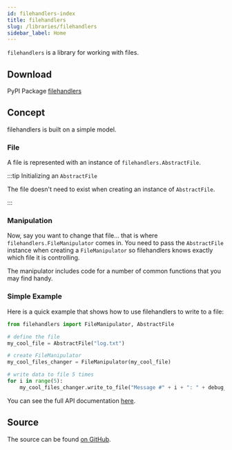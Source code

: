 ```yaml
---
id: filehandlers-index
title: filehandlers
slug: /libraries/filehandlers
sidebar_label: Home
---
```


`filehandlers` is a library for working with files.

## Download

<span class="badge badge--success">PyPI Package</span> <a href="https://pypi.org/project/filehandlers" target="_blank" rel="noopener noreferrer">filehandlers</a>

## Concept

filehandlers is built on a simple model.

### File

A file is represented with an instance of `filehandlers.AbstractFile`.

:::tip Initializing an `AbstractFile`

The file doesn't need to exist when creating an instance of `AbstractFile`.

:::

### Manipulation

Now, say you want to change that file... that is where `filehandlers.FileManipulator` comes in.
You need to pass the `AbstractFile` instance when creating a `FileManipulator` so filehandlers knows exactly
which file it is controlling.

The manipulator includes code for a number of common functions that you may find handy.

### Simple Example

Here is a quick example that shows how to use filehandlers to write to a file:

```python
from filehandlers import FileManipulator, AbstractFile

# define the file
my_cool_file = AbstractFile("log.txt")

# create FileManipulator
my_cool_files_changer = FileManipulator(my_cool_file)

# write data to file 5 times
for i in range(5):
    my_cool_files_changer.write_to_file("Message #" + i + ": " + debug_message)
```

You can see the full API documentation [here](./api.md).

## Source

The source can be found [on GitHub](https://github.com/RDIL/filehandlers).
